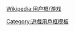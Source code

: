 {{Userbox
  |border-c=black
  |border-s=1
  |id=[[File:Texas Hold 'em Hole Cards.jpg|55px]]
  |id-c=black
  |id-fc=
  |id-s=
  |info=這個用戶喜歡玩'''[[德州撲克]]'''。
  |info-c=gold
  |info-fc=black
  |info-s=10
}}
<includeonly>[[Category:喜歡玩德州撲克的維基人|{{PAGENAME}}]]</includeonly><noinclude>
{{DEFAULTSORT:Texas Hold 'Em}}
{{Clear}}[[Wikipedia:用户框/游戏]]
[[Category:喜歡玩德州撲克的維基人| ]]
[[Category:遊戲用戶框模板]]
</noinclude>